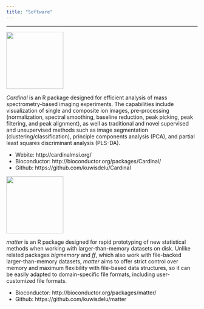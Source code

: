 ```yaml
---
title: "Software"
---
```


***

![](images/cardinal-logo.jpg){width=150px}

_Cardinal_ is an R package designed for efficient analysis of mass spectrometry-based imaging experiments. The capabilities include visualization of single and composite ion images, pre-processing (normalization, spectral smoothing, baseline reduction, peak picking, peak filtering, and peak alignment), as well as traditional and novel supervised and unsupervised methods such as image segmentation (clustering/classification), principle components analysis (PCA), and partial least squares discriminant analysis (PLS-DA).

- Webite: http://cardinalmsi.org/
- Bioconductor: http://bioconductor.org/packages/Cardinal/
- Github: https://github.com/kuwisdelu/Cardinal

![](images/matter-logo.jpg){width=150px}

_matter_ is an R package designed for rapid prototyping of new statistical methods when working with larger-than-memory datasets on disk. Unlike related packages _bigmemory_ and _ff_, which also work with file-backed larger-than-memory datasets, _matter_ aims to offer strict control over memory and maximum flexibility with file-based data structures, so it can be easily adapted to domain-specific file formats, including user-customized file formats.

- Bioconductor: http://bioconductor.org/packages/matter/
- Github: https://github.com/kuwisdelu/matter
